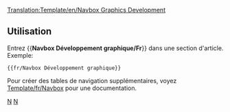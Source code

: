 <noinclude>[[Translation:Template/en/Navbox Graphics Development]]</noinclude>{{fr/Navbox|navbar = off
|state = off

|name  = Développement graphique
|title = [[Main/fr/Développement des graphismes|Développement graphique]]  ([http://www.tt-forums.net/viewforum.php?f=66 Forum])

|group1 = OpenGFX 8bpp
|list1  = {{nowrap begin}} [[Main/fr/FAQ de remplacement des graphismes|FAQ]]  <!--
                 -->{{en/·w}} [[Main/fr/Fonctionnalités avancées de remplacement des graphismes|Fonctionnalités]]  <!--
                 -->{{en/·w}} [https://dev.openttdcoop.org/projects/opengfx Développement et téléchargement] {{nowrap end}}

|group2 = NewGRF 8bpp
|list2  = {{nowrap begin}} [[Main/fr/FAQ NewGRF|FAQ]]  <!--
                 -->{{en/·w}} [[Main/fr/NewGRF|Documentation de NewGRF]]  <!-- 
                 -->{{en/·w}} [[Main/fr/Liste NewGRF|NewGRF List]]  <!--
                 -->{{en/·w}} [http://grfcrawler.tt-forums.net/ Navigateur NewGRF] {{nowrap end}}

|group3 = 32bpp
|list3  =
  {{en/Navbox subgroup|group1 = [[Main/fr/Développement de graphismes 32bits|Développement de graphismes 32bits]]
    |list1  = {{nowrap begin}} [[Main/fr/Documentation de développement de graphismes 32bpp|Documentation]] <!-- 
                     -->{{en/·w}} [[Main/fr/Dépôt de fichiers de développement de graphismes 32bpp|Dépôt de fichiers]] <!-- 
                     -->{{en/·w}} [[Main/fr/Traqueur de développement de graphismes 32bpp (zoom extra)|Traqueur]] <!-- 
                     -->{{en/·w}} [[Main/fr/Propositions (nouveaux graphismes)|Page de propositions]] <!-- 
                     -->{{en/·w}} [http://www.tt-forums.net/viewforum.php?f=36 Forum] <!-- 
                     -->{{en/·w}} [[Category/fr/Ressources du développeur de graphismes|Ressources de développement]] {{nowrap end}}

    |group2 = Ressources utilisateur
    |list2  = {{nowrap begin}} [[Main/fr/Niveaux de zoom extra 32bpp|Projet Zoom extra]] <!--
                     -->{{en/·w}} [[Main/fr/Fichiers de niveaux de zoom extra 32bpp|Fichiers de Zoom extra]] <!-- 
                     -->{{en/·w}} [http://www.tt-forums.net/viewtopic.php?f=36&t=46682 Paquet de graphismes] <!--                 
                     -->{{en/·w}} [[Main/fr/Ensemble nocturne automatisé 32bits|Ensemble nocturne automatisé 32bits]] {{nowrap end}}
  }}
}}
<noinclude>
==Utilisation==
Entrez <nowiki>{{</nowiki>'''Navbox Développement graphique/Fr'''<nowiki>}}</nowiki> dans une section d'article. Exemple:
<pre>{{fr/Navbox Développement graphique}}</pre>

Pour créer des tables de navigation supplémentaires, voyez [[Template/fr/Navbox]] pour une documentation.
[[Category:fr/Modèles|N]][[Category:fr/Navigation|N]]
</noinclude>